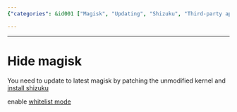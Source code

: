 ```yaml
---
{"categories": &id001 ["Magisk", "Updating", "Shizuku", "Third-party app", "Android apps", "System applications", "Whitelist mode"], "category": "Android", "date": "2023-12-01 11:33:16", "description": "This article provides step-by-step instructions on how to update Magisk and install Shizuku, a third-party app for Android that allows users to run apps as system applications. The guide also explains how to enable whitelist mode for enhanced functionality.", "tags": *id001, "title": "Hide magisk"}

---
```


------

# Hide magisk

You need to update to latest magisk by patching the unmodified kernel and [install shizuku](https://github.com/RikkaApps/Shizuku/blob/master/README.md)

enable [whitelist mode](https://shizuku.rikka.app/)

